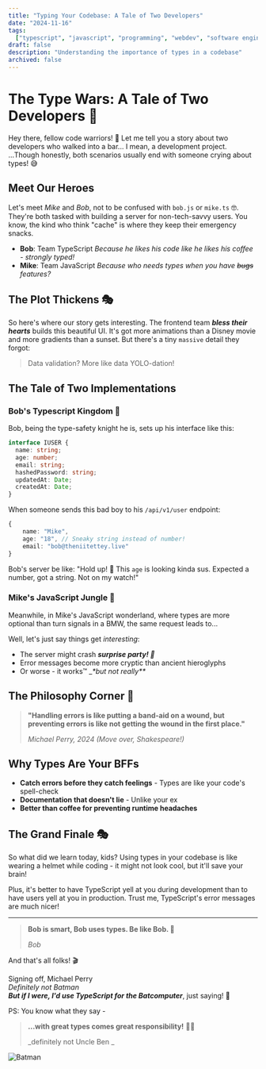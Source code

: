 ```yaml
---
title: "Typing Your Codebase: A Tale of Two Developers"
date: "2024-11-16"
tags:
  ["typescript", "javascript", "programming", "webdev", "software engineering"]
draft: false
description: "Understanding the importance of types in a codebase"
archived: false
---
```


# The Type Wars: A Tale of Two Developers 🏰

Hey there, fellow code warriors! 👋 Let me tell you a story about two developers who walked into a bar... I mean, a development project. ...Though honestly, both scenarios usually end with someone crying about types! 😅

## Meet Our Heroes

Let's meet _Mike_ and _Bob_, not to be confused with `bob.js` or `mike.ts` 🤓. They're both tasked with building a server for non-tech-savvy users. You know, the kind who think "cache" is where they keep their emergency snacks.

- **Bob**: Team TypeScript _Because he likes his code like he likes his coffee - strongly typed!_
- **Mike**: Team JavaScript _Because who needs types when you have ~~bugs~~ features?_

## The Plot Thickens 🎭

So here's where our story gets interesting. The frontend team _**bless their hearts**_ builds this beautiful UI. It's got more animations than a Disney movie and more gradients than a sunset. But there's a tiny `massive` detail they forgot:

> Data validation? More like data YOLO-dation!

## The Tale of Two Implementations

### Bob's Typescript Kingdom 👑

Bob, being the type-safety knight he is, sets up his interface like this:

```typescript
interface IUSER {
  name: string;
  age: number;
  email: string;
  hashedPassword: string;
  updatedAt: Date;
  createdAt: Date;
}
```

When someone sends this bad boy to his `/api/v1/user` endpoint:

```typescript
{
    name: "Mike",
    age: "18", // Sneaky string instead of number!
    email: "bob@theniitettey.live"
}
```

Bob's server be like: "Hold up! 🛑 This `age` is looking kinda sus. Expected a number, got a string. Not on my watch!"

### Mike's JavaScript Jungle 🌴

Meanwhile, in Mike's JavaScript wonderland, where types are more optional than turn signals in a BMW, the same request leads to...

Well, let's just say things get _interesting_:

- The server might crash _**surprise party! 🎉**_
- Error messages become more cryptic than ancient hieroglyphs
- Or worse - it works™️ \__\*but not really\*\*_

## The Philosophy Corner 🤔

> **"Handling errors is like putting a band-aid on a wound, but preventing errors is like not getting the wound in the first place."**
>
> _Michael Perry, 2024 (Move over, Shakespeare!)_

## Why Types Are Your BFFs

- **Catch errors before they catch feelings** - Types are like your code's spell-check
- **Documentation that doesn't lie** - Unlike your ex
- **Better than coffee for preventing runtime headaches**

## The Grand Finale 🎭

So what did we learn today, kids? Using types in your codebase is like wearing a helmet while coding - it might not look cool, but it'll save your brain!

Plus, it's better to have TypeScript yell at you during development than to have users yell at you in production. Trust me, TypeScript's error messages are much nicer!

---

> **Bob is smart, Bob uses types. Be like Bob. 🧠**
>
> _Bob_

And that's all folks! 🎬

Signing off,
Michael Perry  
_Definitely not Batman_  
_**But if I were, I'd use TypeScript for the Batcomputer**_, just saying! 🦇

PS: You know what they say -

> **...with great types comes great responsibility!** 🦸‍♂️
>
> _definitely not Uncle Ben _

![Batman](https://media.giphy.com/media/nZUcWtrNqs9Nu/giphy.gif?cid=790b7611a7nnv72qd4xevr55yokyouikbh6khcxo4d5vslnr&ep=v1_gifs_search&rid=giphy.gif&ct=g)
